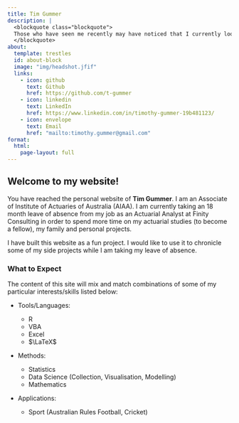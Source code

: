 ```yaml
---
title: Tim Gummer
description: |
  <blockquote class="blockquote">
  Those who have seen me recently may have noticed that I currently look rather diffierent to this photo. It was taken in April 2021 which was the last time I had a haircut and it is also the most recent (and only) professional photo which has been taken of me since high school (although some have suggested that it looks like a school photo anyway).
  </blockquote>
about:
  template: trestles
  id: about-block
  image: "img/headshot.jfif"
  links:
    - icon: github
      text: Github
      href: https://github.com/t-gummer
    - icon: linkedin
      text: LinkedIn
      href: https://www.linkedin.com/in/timothy-gummer-19b481123/
    - icon: envelope
      text: Email
      href: "mailto:timothy.gummer@gmail.com"
format:
  html:
    page-layout: full
---
```


::: {#about-block}
## Welcome to my website!


You have reached the personal website of **Tim Gummer**. I am an Associate of Institute of Actuaries of Australia (AIAA). I am currently taking an 18 month leave of absence from my job as an Actuarial Analyst at Finity Consulting in order to spend more time on my actuarial studies (to become a fellow), my family and personal projects.

I have built this website as a fun project. I would like to use it to chronicle some of my side projects while I am taking my leave of absence. 

### What to Expect

The content of this site will mix and match combinations of some of my particular interests/skills listed below:

  * Tools/Languages:
    
      - R
      - VBA
      - Excel
      - $\LaTeX$
    
  * Methods:
  
      - Statistics
      - Data Science (Collection, Visualisation, Modelling)
      - Mathematics
  
  * Applications:
  
      - Sport (Australian Rules Football, Cricket)

:::

